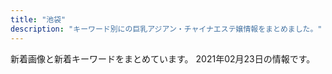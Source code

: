 ```yaml
---
title: "池袋"
description: "キーワード別にの巨乳アジアン・チャイナエステ嬢情報をまとめました。"
---
```


新着画像と新着キーワードをまとめています。
2021年02月23日の情報です。

<DmmAffiliateIns />
<KeywordTable
  shops={
    [
    {
        "url": "http://mangetsudou.tyo.cm/",
        "img_links": [],
        "station": "JR\u6c60\u888b\u99c5\u897f\u53e3",
        "name": "\u6e80\u6708\u5802",
        "keywords": {}
    },
    {
        "station": "JR\u6c60\u888b\u99c5\u897f\u53e3",
        "keywords": {
            "C": 8
        },
        "img_links": [
            "http://monaliza.xyz/images/aoyi.jpg",
            "http://monaliza.xyz/images/r01.jpg",
            "http://monaliza.xyz/images/g4.jpg",
            "http://monaliza.xyz/images/g7.jpg",
            "http://monaliza.xyz/images/index_c2.jpg",
            "http://monaliza.xyz/images/top.jpg",
            "http://monaliza.xyz/images/r02.jpg",
            "http://monaliza.xyz/images/r04.jpg",
            "http://monaliza.xyz/images/yuki.jpg",
            "http://monaliza.xyz/images/mobile.jpg",
            "http://monaliza.xyz/images/index_c1.jpg",
            "http://monaliza.xyz/images/index_c3.jpg",
            "http://monaliza.xyz/images/g6.jpg",
            "http://monaliza.xyz/images/gallery_image01b.jpg",
            "http://monaliza.xyz/images/r03.jpg"
        ],
        "url": "http://monaliza.xyz/",
        "name": "MONA\u30fbLIZA \u30e2\u30ca\u30fb\u30ea\u30b6"
    },
    {
        "url": "http://es-hana.work/",
        "img_links": [
            "http://es-hana.work/images/interior_t.jpg",
            "http://es-hana.work/staff/yuna.jpg",
            "http://es-hana.work/images/news.jpg",
            "http://es-hana.work/images/head.jpg",
            "http://es-hana.work/images/7.jpg",
            "http://es-hana.work/img/ai1.jpg",
            "http://es-hana.work/img/aya1.jpg",
            "http://es-hana.work/img/miki1.jpg",
            "http://es-hana.work/img/yui1.jpg",
            "http://es-hana.work/staff/nana.jpg",
            "http://es-hana.work/img/haruka1.jpg",
            "http://es-hana.work/staff/miki.jpg",
            "http://es-hana.work/img/nana1.jpg",
            "http://es-hana.work/images/8.jpg",
            "http://es-hana.work/images/sys2.jpg",
            "http://es-hana.work/img/rina1.jpg",
            "http://es-hana.work/images/line.jpg",
            "http://es-hana.work/staff/rina.jpg",
            "http://es-hana.work/staff/ai.jpg",
            "http://es-hana.work/staff/yui.jpg",
            "http://es-hana.work/images/sys1.jpg",
            "http://es-hana.work/images/staff_t.jpg",
            "http://es-hana.work/images/1.jpg",
            "http://es-hana.work/images/3.jpg",
            "http://es-hana.work/images/ac2.jpg",
            "http://es-hana.work/images/tg.jpg",
            "http://es-hana.work/staff/aya.jpg",
            "http://es-hana.work/images/2.jpg",
            "http://es-hana.work/images/5.jpg",
            "http://es-hana.work/images/int.jpg",
            "http://es-hana.work/images/6.jpg",
            "http://es-hana.work/images/ac1.jpg",
            "http://es-hana.work/staff/haruka.jpg"
        ],
        "name": "\u82b1\u6c34\u6728",
        "keywords": {},
        "station": "JR\u6c60\u888b\u99c5\u897f\u53e3(\u5317)"
    },
    {
        "keywords": {},
        "url": "http://suiteroom.este88.com/",
        "station": "JR\u6c60\u888b\u99c5\u897f\u53e3",
        "name": "For You",
        "img_links": [
            "http://suiteroom.este88.com/images/nana1.jpg",
            "http://suiteroom.este88.com/images/topnews.png",
            "http://suiteroom.este88.com/images/topbar.png",
            "http://suiteroom.este88.com/images/sp02.jpg",
            "http://suiteroom.este88.com/images/ai1.jpg",
            "http://suiteroom.este88.com/images/kina1.jpg",
            "http://suiteroom.este88.com/images/koko1.jpg",
            "http://suiteroom.este88.com/images/sp03.jpg",
            "http://suiteroom.este88.com/images/riri1.jpg",
            "http://suiteroom.este88.com/images/yuki1.jpg",
            "http://suiteroom.este88.com/images/therapist-bar.png",
            "http://suiteroom.este88.com/images/yuri1.jpg",
            "http://suiteroom.este88.com/images/topinfo.png",
            "http://suiteroom.este88.com/images/yumi1.jpg",
            "http://suiteroom.este88.com/images/sp01.jpg",
            "http://suiteroom.este88.com/images/top-kpbar.png",
            "http://suiteroom.este88.com/images/mai1.jpg",
            "http://suiteroom.este88.com/images/mika1.jpg"
        ]
    },
    {
        "img_links": [
            "http://tsukinokoi.com/img/staff/160622584020640000.jpg",
            "http://tsukinokoi.com/img/staff/155611310658540500.jpg",
            "http://tsukinokoi.com/images/news1.png",
            "http://tsukinokoi.com/img/staff/142919725579809100.png",
            "http://tsukinokoi.com/images/pickupGirl2014.png",
            "http://tsukinokoi.com/images/bar_gallery.png",
            "http://tsukinokoi.com/images/bar_staff.png",
            "http://tsukinokoi.com/images/QRcode.png",
            "http://tsukinokoi.com/img/staff/148586605222864500.jpg",
            "http://tsukinokoi.com/images/bar_top.png",
            "http://tsukinokoi.com/img/staff/152008703796356600.jpg",
            "http://tsukinokoi.com/img/staff/155818741107218300.jpg",
            "http://tsukinokoi.com/img/staff/154673852166026500.jpg",
            "http://tsukinokoi.com/img/staff/153079932824200700.jpg",
            "http://tsukinokoi.com/images/news3.png",
            "http://tsukinokoi.com/img/staff/151584629124140300.jpg",
            "http://tsukinokoi.com/img/staff/148586605226742500.jpg",
            "http://tsukinokoi.com/img/staff/144652745411466600.jpg",
            "http://tsukinokoi.com/img/staff/155204782386136400.jpg",
            "http://tsukinokoi.com/img/staff/148073918839938900.jpg",
            "http://tsukinokoi.com/images/event/2020/m02.png",
            "http://tsukinokoi.com/img/staff/148256052554824000.jpg"
        ],
        "url": "http://tsukinokoi.com/",
        "station": "JR\u6c60\u888b\u99c5\u897f\u53e3",
        "keywords": {
            "\u30bb\u30af\u30b7\u30fc": 1
        },
        "name": "\u6708\u306e\u604b"
    },
    {
        "url": "http://koi.este.work/",
        "img_links": [
            "http://momipara.jp/img/link/momi88.jpg",
            "http://koi.este.work/b_girl.png",
            "http://koi.este.work/tennai4.jpg",
            "http://koi.este.work/2/uploadimg/1577672563.jpg",
            "http://koi.este.work/2/uploadimg/1601879728.jpg",
            "http://koi.este.work/top.jpg",
            "http://koi.este.work/tennai2.jpg",
            "http://koi.este.work/up_5_3_0.jpg",
            "http://koi.este.work/tennai3.jpg",
            "http://koi.este.work/t1.jpg",
            "http://koi.este.work/mens-esthe.png",
            "http://koi.este.work/tennai.png",
            "http://koi.este.work/2/uploadimg/1565558725.jpg",
            "http://koi.este.work/t3.jpg",
            "http://koi.este.work/2/uploadimg/1579481243.jpg",
            "http://koi.este.work/b_news.png"
        ],
        "name": "\u604b",
        "station": "JR\u6c60\u888b\u99c5\u897f\u53e3",
        "keywords": {
            "83": 18,
            "86": 6,
            "85": 6,
            "C": 12,
            "D": 18
        }
    },
    {
        "keywords": {},
        "name": "\u30b9\u30de\u30a4\u30eb",
        "img_links": [],
        "station": "JR\u6c60\u888b\u99c5\u6771\u53e3",
        "url": "http://iris.iest.info/"
    },
    {
        "url": "http://whitelover.jpest.net/",
        "img_links": [
            "http://whitelover.jpest.net/uploads//sites/32/2020/11/02-1.png",
            "http://whitelover.jpest.net/uploads//sites/32/2021/02/g3-1.jpg",
            "http://whitelover.jpest.net/uploads//sites/32/2021/02/g31.jpg",
            "http://whitelover.jpest.net/uploads//sites/32/elementor/thumbs/g3-1-p2n77xvnrngcubrvbz5lcdx939b43zx45417b9n100.jpg",
            "http://whitelover.jpest.net/uploads//sites/32/2021/01/01-1.jpg",
            "http://whitelover.jpest.net/uploads//sites/32/2021/02/g3.jpg",
            "http://whitelover.jpest.net/uploads//sites/32/2020/12/g3-1.jpg",
            "http://whitelover.jpest.net/uploads//sites/32/2020/12/g3.jpg",
            "http://whitelover.jpest.net/uploads//sites/32/2021/01/02-1.jpg",
            "http://whitelover.jpest.net/uploads//sites/32/2020/12/g2.jpg",
            "http://whitelover.jpest.net/uploads//sites/32/2020/11/g1.jpg",
            "http://whitelover.jpest.net/uploads//sites/32/2020/11/01-1.png",
            "http://whitelover.jpest.net/uploads//sites/32/2020/11/g12.jpg"
        ],
        "name": "\u767d\u3044\u604b\u4eba",
        "keywords": {},
        "station": "JR\u6c60\u888b\u99c5\u897f\u53e3"
    },
    {
        "url": "http://c-sun2.com/",
        "name": "\u30b9\u30a4\u30fc\u30c8\u30de\u30c3\u30c8",
        "keywords": {
            "81": 2,
            "85": 2,
            "83": 8,
            "84": 4,
            "82": 6
        },
        "img_links": [
            "http://c-sun2.com/image/cast/cast_485_1_l.jpg",
            "http://c-sun2.com/image/cast/cast_360_2_l.jpg",
            "http://c-sun2.com/image/cast/cast_534_2_l.jpg",
            "http://c-sun2.com/img/icon/new.png",
            "http://c-sun2.com/image/cast/cast_496_1_l.jpg",
            "http://c-sun2.com/image/cast/cast_357_1_l.jpg",
            "http://c-sun2.com/image/cast/cast_496_2_l.jpg",
            "http://c-sun2.com/img/topbar_camp.png",
            "http://c-sun2.com/image/cast/cast_524_2_l.jpg",
            "http://c-sun2.com/image/shame/192_1_l.jpg",
            "http://c-sun2.com/image/cast/cast_471_2_l.jpg",
            "http://c-sun2.com/image/cast/cast_471_1_l.jpg",
            "http://c-sun2.com/image/cast/cast_466_1_l.jpg",
            "http://c-sun2.com/img/topbar_osusume.png",
            "http://c-sun2.com/image/cast/cast_393_1_l.jpg",
            "http://c-sun2.com/image/cast/cast_360_1_l.jpg",
            "http://c-sun2.com/img/bar_therapist.png",
            "http://c-sun2.com/image/cast/cast_524_1_l.jpg",
            "http://c-sun2.com/img/header.jpg",
            "http://c-sun2.com/img/event/camp3.jpg",
            "http://c-sun2.com/image/cast/cast_362_1_l.jpg",
            "http://c-sun2.com/image/cast/cast_362_2_l.jpg",
            "http://c-sun2.com/image/cast/cast_390_1_l.jpg",
            "http://c-sun2.com/image/cast/cast_357_2_l.jpg",
            "http://c-sun2.com/image/cast/cast_492_1_l.jpg",
            "http://c-sun2.com/image/cast/cast_390_2_l.jpg",
            "http://c-sun2.com/img/bar_grallery.png",
            "http://c-sun2.com/image/cast/cast_533_1_l.jpg",
            "http://c-sun2.com/image/cast/cast_326_1_l.jpg",
            "http://c-sun2.com/image/cast/cast_473_1_l.jpg",
            "http://c-sun2.com/image/cast/cast_453_1_l.jpg",
            "http://c-sun2.com/image/cast/cast_580_1_l.jpg",
            "http://c-sun2.com/image/cast/cast_533_2_l.jpg",
            "http://c-sun2.com/image/cast/cast_466_2_l.jpg",
            "http://c-sun2.com/image/cast/cast_393_2_l.jpg",
            "http://c-sun2.com/img/topbar_news.png",
            "http://c-sun2.com/image/cast/cast_453_2_l.jpg",
            "http://c-sun2.com/image/cast/cast_484_1_l.jpg",
            "http://c-sun2.com/image/cast/cast_485_2_l.jpg",
            "http://c-sun2.com/image/cast/cast_473_2_l.jpg",
            "http://c-sun2.com/img/bar_profile.png",
            "http://c-sun2.com/image/cast/cast_534_1_l.jpg",
            "http://c-sun2.com/image/cast/cast_484_2_l.jpg",
            "http://c-sun2.com/image/cast/cast_326_2_l.jpg",
            "http://c-sun2.com/image/cast/cast_492_2_l.jpg"
        ],
        "station": "JR\u6c60\u888b\u99c5\u897f\u53e3"
    },
    {
        "img_links": [
            "http://salon-arm.com/staff/mai/01mb.jpg",
            "http://salon-arm.com/staff/yuuka/01mb.jpg",
            "http://salon-arm.com/pic/top.png",
            "http://salon-arm.com/staff/ichigo/01mb.jpg",
            "http://salon-arm.com/staff/midori/01.jpg",
            "http://salon-arm.com/i/files/homeimg.jpg",
            "http://salon-arm.com/staff/ichigo/01.jpg",
            "http://salon-arm.com/staff/mai/01.jpg",
            "http://salon-arm.com/staff/emi/01.jpg",
            "http://salon-arm.com/staff/kaori/01mb.jpg",
            "http://salon-arm.com/staff/reina/01.jpg",
            "http://salon-arm.com/staff/ai/01.jpg",
            "http://salon-arm.com/staff/reina/01mb.jpg",
            "http://salon-arm.com/img/ttl_concept.png",
            "http://salon-arm.com/staff/ringo/01.jpg",
            "http://salon-arm.com/staff/nana/01mb.jpg",
            "http://salon-arm.com/staff/rika/01.jpg",
            "http://salon-arm.com/staff/saya/01.jpg",
            "http://salon-arm.com/staff/emi/01mb.jpg",
            "http://salon-arm.com/staff/midori/01mb.jpg",
            "http://salon-arm.com/pic/head.png",
            "http://salon-arm.com/staff/ringo/01mb.jpg",
            "http://salon-arm.com/staff/ai/01mb.jpg",
            "http://salon-arm.com/staff/yuuka/01.jpg",
            "http://salon-arm.com/img/ttl_line.png",
            "http://salon-arm.com/staff/nana/01.jpg",
            "http://salon-arm.com/img/ttl_mobile.png",
            "http://salon-arm.com/img/ttl_tnew.png",
            "http://salon-arm.com/img/att.jpg",
            "http://salon-arm.com/staff/saya/01mb.jpg",
            "http://salon-arm.com/img/ttl_staff.png",
            "http://salon-arm.com/staff/kaori/01.jpg",
            "http://salon-arm.com/staff/rika/01mb.jpg"
        ],
        "station": "JR\u6c60\u888b\u99c5\u897f\u53e3",
        "keywords": {
            "C": 21
        },
        "url": "http://salon-arm.com/",
        "name": "\u30a2\u30ed\u30de\u30ed\u30de\u30f3\u30b9"
    },
    {
        "station": "JR\u6c60\u888b\u99c5\u897f\u53e3",
        "url": "http://new-paradise.net/",
        "name": "\u5fc3\u30d1\u30e9\u30c0\u30a4\u30b9",
        "keywords": {},
        "img_links": [
            "http://new-paradise.net/images/a6.jpg",
            "http://new-paradise.net/images/r3.jpg",
            "http://new-paradise.net/images/down.png",
            "http://new-paradise.net/images/honoka.jpg",
            "http://new-paradise.net/images/info.jpg",
            "http://new-paradise.net/images/a3.jpg",
            "http://new-paradise.net/images/a5.jpg",
            "http://new-paradise.net/images/g0.jpg",
            "http://new-paradise.net/images/flash1.jpg",
            "http://new-paradise.net/images/noa.jpg",
            "http://new-paradise.net/images/a2.jpg",
            "http://new-paradise.net/images/misaki02.jpg",
            "http://new-paradise.net/images/a1.jpg",
            "http://new-paradise.net/images/kanna02.jpg",
            "http://new-paradise.net/images/up.png",
            "http://new-paradise.net/images/zi_staff.png",
            "http://new-paradise.net/images/a4.jpg",
            "http://new-paradise.net/images/itigo.jpg",
            "http://new-paradise.net/images/misaki01.jpg",
            "http://new-paradise.net/images/a7.jpg",
            "http://new-paradise.net/images/mobile.png",
            "http://new-paradise.net/images/kiki.jpg",
            "http://new-paradise.net/images/kiki02.jpg"
        ]
    },
    {
        "url": "http://www.yurari-massage.work/",
        "station": "JR\u6c60\u888b\u99c5\u897f\u53e3(\u5317)",
        "img_links": [
            "http://www.yurari-massage.work/img/r9.jpg",
            "http://www.yurari-massage.work/img/st07.jpg",
            "http://www.yurari-massage.work/img/st17.jpg",
            "http://www.yurari-massage.work/img/sta7.jpg",
            "http://www.yurari-massage.work/img/m1.jpg",
            "http://www.yurari-massage.work/img/st7.jpg",
            "http://www.yurari-massage.work/img/st027.jpg",
            "http://www.yurari-massage.work/img/m50.jpg",
            "http://www.yurari-massage.work/img/st22.jpg",
            "http://www.yurari-massage.work/img/head.jpg",
            "http://www.yurari-massage.work/img/sta25.jpg",
            "http://www.yurari-massage.work/img/mobile.png",
            "http://www.yurari-massage.work/img/st21.jpg",
            "http://www.yurari-massage.work/img/m2.jpg",
            "http://www.yurari-massage.work/img/sta27.jpg",
            "http://www.yurari-massage.work/img/st19.jpg",
            "http://www.yurari-massage.work/img/st28.jpg",
            "http://www.yurari-massage.work/img/sta22.jpg",
            "http://www.yurari-massage.work/img/st26.jpg",
            "http://www.yurari-massage.work/img/m6.jpg",
            "http://www.yurari-massage.work/img/st021.jpg",
            "http://www.yurari-massage.work/img/sta28.jpg",
            "http://www.yurari-massage.work/img/sta21.jpg",
            "http://www.yurari-massage.work/img/st026.jpg",
            "http://www.yurari-massage.work/img/m10.jpg",
            "http://www.yurari-massage.work/img/st017.jpg",
            "http://www.yurari-massage.work/img/m5.jpg",
            "http://www.yurari-massage.work/img/m30.jpg",
            "http://www.yurari-massage.work/img/m20.jpg",
            "http://www.yurari-massage.work/img/m60.jpg",
            "http://www.yurari-massage.work/img/campian.jpg",
            "http://www.yurari-massage.work/img/m40.jpg",
            "http://www.yurari-massage.work/img/st11.jpg",
            "http://www.yurari-massage.work/img/st27.jpg",
            "http://www.yurari-massage.work/img/m3.jpg",
            "http://www.yurari-massage.work/img/st022.jpg",
            "http://www.yurari-massage.work/img/m4.jpg",
            "http://www.yurari-massage.work/img/sta26.jpg",
            "http://www.yurari-massage.work/img/st4.jpg",
            "http://www.yurari-massage.work/img/sta4.jpg",
            "http://www.yurari-massage.work/img/st25.jpg",
            "http://www.yurari-massage.work/img/nos.jpg"
        ],
        "name": "\u3086\u3089\u308a",
        "keywords": {
            "E": 3,
            "86": 17,
            "D": 11,
            "87": 8,
            "C": 29
        }
    },
    {
        "img_links": [
            "https://www.aroma-angels.net/images/mt_10_1_144.jpg",
            "https://www.aroma-angels.net/images/up_5_27_0.jpg",
            "https://www.aroma-angels.net/images/ml_11_1_1064.jpg",
            "https://www.aroma-angels.net/images/ml_11_1_268.jpg",
            "https://www.aroma-angels.net/images/mc_1_2_1092.jpg",
            "https://www.aroma-angels.net/images/up_5_22_0.jpg",
            "https://www.aroma-angels.net/images/mc_1_1_1092.jpg",
            "https://www.aroma-angels.net/images/ml_11_1_239.jpg",
            "https://www.aroma-angels.net/images/ml_11_1_445.jpg",
            "https://www.aroma-angels.net/images/ml_11_1_507.jpg",
            "https://www.aroma-angels.net/images/up_5_5_0.jpg",
            "https://www.aroma-angels.net/images/link/link_34.jpg",
            "https://www.aroma-angels.net/images/ml_11_1_446.jpg",
            "https://www.aroma-angels.net/images/up_5_10_0.jpg",
            "https://www.aroma-angels.net/images/ml_11_1_1338.jpg",
            "https://www.aroma-angels.net/images/up_5_15_0.jpg",
            "https://www.aroma-angels.net/images/link/link_27.jpg",
            "https://www.aroma-angels.net/images/ml_11_1_1698.jpeg",
            "https://www.aroma-angels.net/images/mt_10_1_1092.jpg",
            "https://www.aroma-angels.net/images/mc_1_1_508.jpg",
            "https://www.aroma-angels.net/images/mt_10_1_506.jpg",
            "https://www.aroma-angels.net/images/mc_1_2_144.jpg",
            "https://www.aroma-angels.net/images/mc_1_2_105.jpg",
            "https://www.aroma-angels.net/images/ml_11_1_1285.jpg",
            "https://www.aroma-angels.net/images/ml_11_1_2202.jpg",
            "https://www.aroma-angels.net/images/up_5_18_0.jpg",
            "https://www.aroma-angels.net/images/ml_11_1_508.jpg",
            "https://www.aroma-angels.net/images/ml_11_1_105.jpg",
            "https://www.aroma-angels.net/images/mc_1_1_505.jpg",
            "https://www.aroma-angels.net/images/ml_11_1_208.jpg",
            "https://www.aroma-angels.net/images/up_5_23_0.jpg",
            "https://www.aroma-angels.net/images/mt_10_1_446.jpg",
            "https://www.aroma-angels.net/images/mc_1_1_144.jpg",
            "https://www.aroma-angels.net/images/ml_11_1_505.jpg",
            "https://www.aroma-angels.net/images/ml_11_1_425.jpg",
            "https://www.aroma-angels.net/images/mc_1_1_882.jpg",
            "https://www.aroma-angels.net/images/up_5_13_0.jpg",
            "https://www.aroma-angels.net/images/ml_11_1_1411.jpg",
            "https://www.aroma-angels.net/images/up_5_8_0.jpg",
            "https://www.aroma-angels.net/images/up_5_19_0.jpg",
            "https://www.aroma-angels.net/images/mc_1_1_241.jpg",
            "https://www.aroma-angels.net/images/up_5_7_0.jpg",
            "https://www.aroma-angels.net/images/up_5_6_0.jpg",
            "https://www.aroma-angels.net/images/ml_11_1_882.jpg",
            "https://www.aroma-angels.net/images/ml_11_1_506.jpg",
            "https://www.aroma-angels.net/images/up_5_9_0.jpg",
            "https://www.aroma-angels.net/images/up_5_26_0.jpg",
            "https://www.aroma-angels.net/images/up_5_25_0.jpg",
            "https://www.aroma-angels.net/asset/img/spacer300x450.png",
            "https://www.aroma-angels.net/images/ml_11_1_314.jpg",
            "https://www.aroma-angels.net/images/link/link_19.jpg",
            "https://www.aroma-angels.net/images/ml_11_1_1092.jpg",
            "https://www.aroma-angels.net/images/up_5_11_0.jpeg",
            "https://www.aroma-angels.net/images/mc_1_1_506.jpg",
            "https://www.aroma-angels.net/images/up_5_17_0.jpg",
            "https://www.aroma-angels.net/asset/img/top.jpg",
            "https://www.aroma-angels.net/images/mc_1_1_1338.jpg",
            "https://www.aroma-angels.net/images/ml_11_1_960.jpg",
            "https://www.aroma-angels.net/images/mt_10_1_508.jpg",
            "https://www.aroma-angels.net/images/up_5_12_0.jpg",
            "https://www.aroma-angels.net/asset/img/spacer_gallery.png",
            "https://www.aroma-angels.net/images/mt_10_1_105.jpg",
            "https://www.aroma-angels.net/images/link/link_15.jpg",
            "https://www.aroma-angels.net/images/ml_11_1_241.jpg",
            "https://www.aroma-angels.net/images/ml_11_1_240.jpg",
            "https://www.aroma-angels.net/images/mc_1_1_1011.jpg",
            "https://www.aroma-angels.net/images/up_5_14_0.jpg",
            "https://www.aroma-angels.net/images/mt_10_1_505.jpg",
            "https://estama.jp/assets_new/default/pc/img/page/link/estama_200_40.png",
            "https://www.aroma-angels.net/images/mc_1_1_105.jpg",
            "https://www.aroma-angels.net/images/link/link_31.jpg",
            "https://www.aroma-angels.net/asset/img/spacer900x360.png",
            "https://menlog.net/link/menlog20040.jpg",
            "https://www.aroma-angels.net/images/ml_11_1_1011.jpg",
            "https://www.aroma-angels.net/asset/img/top2.jpg",
            "https://www.aroma-angels.net/images/ml_11_1_144.jpg",
            "https://www.aroma-angels.net/images/mc_1_1_446.jpg",
            "https://www.aroma-angels.net/images/mc_1_1_425.jpg",
            "https://www.aroma-angels.net/images/ml_11_1_1272.jpg"
        ],
        "keywords": {
            "86": 6,
            "D": 16,
            "83": 3,
            "85": 7,
            "C": 43,
            "87": 6,
            "88": 4
        },
        "name": "AromaAngels\uff5e\u6c60\u888b\u30a2\u30ed\u30de\u30a8\u30f3\u30b8\u30a7\u30eb\u30ba\uff5e",
        "url": "https://www.aroma-angels.net/",
        "station": "JR\u6c60\u888b\u99c5\u897f\u53e3"
    },
    {
        "url": "http://www.i-rlx.info/",
        "img_links": [
            "http://www.i-rlx.info/images/03.jpg",
            "http://www.i-rlx.info/images/upload/thumb/9e42414005a99f48.jpg",
            "http://www.i-rlx.info/images/index_18.jpg",
            "http://www.i-rlx.info/images/rec_16.jpg",
            "http://www.i-rlx.info/images/upload/thumb/dc8f1b616e622b2a.jpg",
            "http://www.i-rlx.info/images/index_13.jpg",
            "http://www.i-rlx.info/images/index_20.jpg",
            "http://www.i-rlx.info/images/index_02.jpg",
            "http://www.i-rlx.info/images/index_34.jpg",
            "http://www.i-rlx.info/images/index_10.jpg",
            "http://www.i-rlx.info/images/upload/thumb/549fe7e03db1e8fc.jpg",
            "http://www.i-rlx.info/images/upload/4d0e657eefdddf42.jpg",
            "http://www.i-rlx.info/images/index_31.jpg",
            "http://www.i-rlx.info/images/upload/thumb/ac8e7ec3ac179feb.jpg",
            "http://www.i-rlx.info/girl/07.jpg",
            "http://www.i-rlx.info/images/index_15.jpg",
            "http://www.i-rlx.info/girl/04.jpg",
            "http://www.i-rlx.info/images/upload/thumb/b0bbe23232bed8aa.jpg",
            "http://www.i-rlx.info/images/upload/9e42414005a99f48.jpg",
            "http://www.i-rlx.info/images/index_21.jpg",
            "http://www.i-rlx.info/girl/017.jpg",
            "http://www.i-rlx.info/images/staff_16.jpg",
            "http://www.i-rlx.info/i/room/r03.jpg",
            "http://www.i-rlx.info/images/upload/d9467bde93e01a59.jpg",
            "http://www.i-rlx.info/images/info_16.jpg",
            "http://www.i-rlx.info/images/upload/3a57edcf235cfd8e.jpg",
            "http://www.i-rlx.info/images/upload/ac8e7ec3ac179feb.jpg",
            "http://www.i-rlx.info/images/index_14.jpg",
            "http://www.i-rlx.info/images/upload/thumb/4d0e657eefdddf42.jpg",
            "http://www.i-rlx.info/images/upload/thumb/eeb5d9caa554018e.jpg",
            "http://www.i-rlx.info/i/girl/01.jpg",
            "http://www.i-rlx.info/images/upload/95e8548329763630.jpg",
            "http://www.i-rlx.info/images/upload/5f15caf7f272770f.jpg",
            "http://www.i-rlx.info/i/room/r02.jpg",
            "http://www.i-rlx.info/images/index_01.jpg",
            "http://www.i-rlx.info/images/upload/eeb5d9caa554018e.jpg",
            "http://www.i-rlx.info/images/index_07.jpg",
            "http://www.i-rlx.info/images/upload/thumb/d9467bde93e01a59.jpg",
            "http://www.i-rlx.info/images/index_36.jpg",
            "http://www.i-rlx.info/images/rec.jpg",
            "http://www.i-rlx.info/images/upload/7d800b2f3fde617b.jpg",
            "http://www.i-rlx.info/images/index_23.jpg",
            "http://www.i-rlx.info/images/upload/19b76df66faf0b12.jpg",
            "http://www.i-rlx.info/girl/05.jpg",
            "http://www.i-rlx.info/girl/01.jpg",
            "http://www.i-rlx.info/images/upload/thumb/19b76df66faf0b12.jpg",
            "http://www.i-rlx.info/images/index_27.jpg",
            "http://www.i-rlx.info/images/upload/549fe7e03db1e8fc.jpg",
            "http://www.i-rlx.info/images/index_29.jpg",
            "http://www.i-rlx.info/images/index_08.jpg",
            "http://www.i-rlx.info/images/upload/bc0752fe4e53b8c6.jpg",
            "http://www.i-rlx.info/images/upload/b0bbe23232bed8aa.jpg",
            "http://www.i-rlx.info/images/upload/22c78aefa047b678.jpg",
            "http://www.i-rlx.info/images/upload/0192d005c5f424ba.jpg",
            "http://www.i-rlx.info/images/index_19.jpg",
            "http://www.i-rlx.info/images/upload/thumb/5f15caf7f272770f.jpg",
            "http://www.i-rlx.info/girl/02.jpg",
            "http://www.i-rlx.info/images/upload/thumb/3a57edcf235cfd8e.jpg",
            "http://www.i-rlx.info/images/upload/thumb/22c78aefa047b678.jpg",
            "http://www.i-rlx.info/i/girl/05.jpg",
            "http://www.i-rlx.info/images/upload/thumb/95e8548329763630.jpg",
            "http://www.i-rlx.info/images/upload/thumb/bb2bfea87a6127cc.jpg",
            "http://www.i-rlx.info/girl/018.jpg",
            "http://www.i-rlx.info/girl/08.jpg",
            "http://www.i-rlx.info/images/upload/bb8a47bc98c64e87.jpg",
            "http://www.i-rlx.info/images/index_09.jpg",
            "http://www.i-rlx.info/girl/06.jpg",
            "http://www.i-rlx.info/images/index_35_01.jpg",
            "http://www.i-rlx.info/images/index_12.jpg",
            "http://www.i-rlx.info/i/girl/02.jpg",
            "http://www.i-rlx.info/i/room/r01.jpg",
            "http://www.i-rlx.info/images/upload/thumb/bb8a47bc98c64e87.jpg",
            "http://www.i-rlx.info/images/index_30.jpg",
            "http://www.i-rlx.info/i/girl/04.jpg",
            "http://www.i-rlx.info/images/index_26.jpg",
            "http://www.i-rlx.info/i/girl/03.jpg",
            "http://www.i-rlx.info/images/index_11.jpg",
            "http://www.i-rlx.info/images/index_28.jpg",
            "http://www.i-rlx.info/images/index_06.jpg",
            "http://www.i-rlx.info/images/index_37.jpg",
            "http://www.i-rlx.info/images/info.jpg",
            "http://www.i-rlx.info/images/sub_18.jpg",
            "http://www.i-rlx.info/images/index_24.jpg",
            "http://www.i-rlx.info/images/upload/bb2bfea87a6127cc.jpg",
            "http://www.i-rlx.info/images/upload/thumb/bc0752fe4e53b8c6.jpg",
            "http://www.i-rlx.info/images/index_39.jpg",
            "http://www.i-rlx.info/images/sub_21.jpg",
            "http://www.i-rlx.info/images/upload/7b4c8b9d49e714ee.jpg",
            "http://www.i-rlx.info/images/index_04.jpg",
            "http://www.i-rlx.info/images/index_33.jpg",
            "http://www.i-rlx.info/images/index_03.jpg",
            "http://www.i-rlx.info/images/upload/dc8f1b616e622b2a.jpg",
            "http://www.i-rlx.info/i/room/r04.jpg",
            "http://www.i-rlx.info/images/index_17.jpg",
            "http://www.i-rlx.info/images/upload/thumb/7b4c8b9d49e714ee.jpg",
            "http://www.i-rlx.info/images/index_22.jpg",
            "http://www.i-rlx.info/images/upload/thumb/0192d005c5f424ba.jpg",
            "http://www.i-rlx.info/images/upload/thumb/7d800b2f3fde617b.jpg"
        ],
        "name": "\u30b7\u30e3\u30fc\u30ed\u30c3\u30c8\u59eb",
        "station": "JR\u6c60\u888b\u99c5\u897f\u53e3(\u5317)",
        "keywords": {
            "82": 2,
            "89": 3,
            "C": 20,
            "D": 4,
            "85": 10,
            "87": 1,
            "88": 1,
            "86": 2,
            "E": 1
        }
    },
    {
        "img_links": [
            "http://awakoku.net/girls/yumi.jpg",
            "http://awakoku.net/girls/mina2.jpg",
            "http://awakoku.net/girls/hana2.jpg",
            "http://awakoku.net/girls/yuri1.jpg",
            "http://awakoku.net/girls/nana2.jpg",
            "http://awakoku.net/girls/mina1.jpg",
            "http://awakoku.net/girls/nagisa2.jpg",
            "http://awakoku.net/girls/kana1.jpg",
            "http://awakoku.net/girls/nagisa1.jpg",
            "http://awakoku.net/girls/noimage.jpg",
            "http://awakoku.net/girls/misaki2.jpg",
            "http://awakoku.net/girls/nana1.jpg",
            "http://manpuku-web2.sakura.ne.jp/awakoku/image/header.jpg",
            "http://awakoku.net/image/pickup.jpg",
            "http://awakoku.net/girls/ami1.jpg",
            "http://awakoku.net/girls/kana2.jpg",
            "http://awakoku.net/girls/yuri2.jpg",
            "http://awakoku.net/girls/hana1.jpg",
            "http://awakoku.net/girls/misaki1.jpg"
        ],
        "url": "http://awakoku.net/",
        "name": "\u30a2\u30ef\u56fd\u515a",
        "station": "JR\u6c60\u888b\u99c5\u897f\u53e3",
        "keywords": {
            "86": 1,
            "84": 2,
            "87": 1,
            "88": 1,
            "83": 3,
            "C": 19,
            "82": 1,
            "85": 2
        }
    },
    {
        "name": "\u6e80\u8db3\u5802",
        "keywords": {
            "D": 7,
            "C": 10,
            "86": 7,
            "88": 2,
            "87": 8,
            "84": 1
        },
        "img_links": [
            "http://es-manzokudou.com/uploads/d89fe15ae91cbe6757df76651ba2bafb.jpg",
            "http://es-manzokudou.com/images/index_29.jpg",
            "http://es-manzokudou.com/images/index_02.jpg",
            "http://es-manzokudou.com/images/index_19.jpg",
            "http://es-manzokudou.com/uploads/f66d763bd48ac5f51969e4311ac7af5c.jpg",
            "http://es-manzokudou.com/images/info_04.png",
            "http://es-manzokudou.com/uploads/b7f36d45469210b381ecb79a0e05a347.jpg",
            "http://es-manzokudou.com/images/index_03.jpg",
            "http://es-manzokudou.com/uploads/1e5aff376576a255098bc7597386a028.jpg",
            "http://es-manzokudou.com/uploads/801bf12e5eb5d7775a0d06c4314059a8.jpg",
            "http://es-manzokudou.com/uploads/848e0db3804d1d3c823537204d67f5aa.jpg",
            "http://es-manzokudou.com/uploads/8ec0af3b4889c07ab76ccbed51b2b813.jpg",
            "http://es-manzokudou.com/uploads/ce9c20b274548d8d7fc88ffba3feb6b8.jpg",
            "http://es-manzokudou.com/uploads/de54f16df04e0df8ae07ab990b8c9fd2.jpg",
            "http://es-manzokudou.com/uploads/36735dc9d436a790f344c57635a3a44f.jpg",
            "http://es-manzokudou.com/uploads/40fc21d31595f51aaf89793b1f68617b.jpg",
            "http://es-manzokudou.com/images/info_05.png",
            "http://es-manzokudou.com/images/index_17.jpg",
            "http://es-manzokudou.com/uploads/200f500725d3f15233d981ad9b5e6b9a.jpg",
            "http://es-manzokudou.com/images/index_14.jpg",
            "http://es-manzokudou.com/images/index_09.jpg",
            "http://es-manzokudou.com/images/index_31.jpg",
            "http://es-manzokudou.com/images/service_10.jpg",
            "http://es-manzokudou.com/images/index_24.jpg",
            "http://es-manzokudou.com/images/girls_09.jpg",
            "http://es-manzokudou.com/images/interior_10.jpg",
            "http://es-manzokudou.com/images/info_07.png",
            "http://es-manzokudou.com/images/link_09.jpg",
            "http://es-manzokudou.com/uploads/c92c85411d427aeda4e82379f413bfc5.jpg",
            "http://es-manzokudou.com/images/index_11.jpg",
            "http://es-manzokudou.com/uploads/b3126b220ec550d17cf3d4ceaa0d5f91.jpg",
            "http://es-manzokudou.com/uploads/13ab049cc45dea80b43d33b6b7108f00.jpg",
            "http://es-manzokudou.com/images/index_01.jpg",
            "http://es-manzokudou.com/uploads/6d01aeb80d9d599f91829439c8d1cce9.jpg",
            "http://es-manzokudou.com/images/info_02.png",
            "http://es-manzokudou.com/images/index_28.jpg",
            "http://es-manzokudou.com/uploads/c7f77c3ead6ef13dab668a39ed78609c.jpg",
            "http://es-manzokudou.com/images/index_30.jpg",
            "http://es-manzokudou.com/images/index_23.jpg",
            "http://es-manzokudou.com/images/girls_11.jpg",
            "http://es-manzokudou.com/images/service_09.jpg",
            "http://es-manzokudou.com/images/index_16.jpg",
            "http://es-manzokudou.com/uploads/9f77b9b12f9cf11fcb013974ba368064.jpg",
            "http://es-manzokudou.com/images/info_09.png",
            "http://es-manzokudou.com/images/interior_09.jpg",
            "http://es-manzokudou.com/images/index_27.jpg",
            "http://www.cmfm2.jp/images/over_thumb_l.png",
            "http://es-manzokudou.com/uploads/275d5f397baa63db8424c86d5d6237cf.jpg",
            "http://es-manzokudou.com/uploads/0b1795e88117182a477ab05f88143541.jpg",
            "http://es-manzokudou.com/images/index_05.jpg",
            "http://es-manzokudou.com/uploads/4638ddb6f986a671b148647ba616100a.jpg",
            "http://es-manzokudou.com/uploads/88aa8f906b0332cb40ad4429c8e7b758.jpg",
            "http://es-manzokudou.com/uploads/dedff2c11ab7aaa841a9cf2747a8406c.jpg",
            "http://es-manzokudou.com/uploads/62c2e989f1be95fc8e01be85b464d514.jpg",
            "http://es-manzokudou.com/uploads/33e3f16ac4ad0cce4991bcbf73f4ed57.jpg",
            "http://es-manzokudou.com/uploads/209ba11412c2c128b5dfbdb8cfef6faa.jpg",
            "http://es-manzokudou.com/uploads/0d826c16062de1388c242e2f77eb7cd6.jpg",
            "http://es-manzokudou.com/images/index_21.jpg",
            "http://es-manzokudou.com/images/index_07.jpg",
            "http://es-manzokudou.com/uploads/4a9bc6863322924a09070162269c7415.jpg",
            "http://es-manzokudou.com/images/index_15.jpg",
            "http://es-manzokudou.com/images/index_08.jpg",
            "http://es-manzokudou.com/uploads/d0fdd8f6b16eaf7d5013c7d285fed2e3.jpg",
            "http://es-manzokudou.com/uploads/d71f74498ca17396d022ba9a4df966f3.jpg",
            "http://es-manzokudou.com/uploads/efbc511fca65f9baeae51ee52426cc0e.jpg",
            "http://es-manzokudou.com/images/index_22.jpg",
            "http://es-manzokudou.com/uploads/7284e4ffc051cbb8c074a8c30390ce68.jpg",
            "http://es-manzokudou.com/images/info_01.png",
            "http://es-manzokudou.com/images/index_04.jpg",
            "http://es-manzokudou.com/images/index_06.jpg",
            "http://es-manzokudou.com/uploads/e0558d7d118d3983ed620237423a6a17.jpg",
            "http://es-manzokudou.com/uploads/6eeb47bf176bb33d310cc4b85e6877cd.jpg",
            "http://es-manzokudou.com/uploads/59a8a61377564fb64b48427e84e4243f.jpg",
            "http://es-manzokudou.com/uploads/8a1fb58d0b110680c2356994ca8efb25.jpg",
            "http://es-manzokudou.com/uploads/e29aa67ee54566513e4e34114bfdc7b9.jpg",
            "http://es-manzokudou.com/uploads/da9811a4171f2ec42d7c9a8567e79d8c.jpg",
            "http://es-manzokudou.com/uploads/356177edff3d3b7efc4a77022debc8aa.jpg",
            "http://es-manzokudou.com/uploads/7b043aa15c9a9920550a2b92ec6be546.jpg",
            "http://es-manzokudou.com/uploads/0796672f7c59948334658998a3c55cdb.jpg",
            "http://es-manzokudou.com/images/index_13.jpg"
        ],
        "station": "JR\u6c60\u888b\u99c5\u6771\u53e3",
        "url": "http://es-manzokudou.com/"
    },
    {
        "url": "http://www.coco-8.jp/",
        "name": "CoCo8 \u30b3\u30b3\u30a8\u30a4\u30c8",
        "img_links": [
            "http://www.coco-8.jp/_src/36746692/g3.jpg",
            "http://www.coco-8.jp/_src/36746702/g6.jpg",
            "http://www.coco-8.jp/_src/36741670/1.jpg",
            "http://www.coco-8.jp/_src/36746644/lineline.png",
            "http://www.coco-8.jp/_src/36746635/iwa1.jpg",
            "http://www.coco-8.jp/_src/36746642/risa.jpg",
            "http://www.coco-8.jp/_src/36746688/g2.jpg",
            "http://www.coco-8.jp/_src/36741678/down.png",
            "http://www.coco-8.jp/_src/36815290/cam.png",
            "http://www.coco-8.jp/_src/36741673/3.jpg",
            "http://www.coco-8.jp/_src/36746320/sayuri.jpg",
            "http://www.coco-8.jp/_src/37791773/wechatimg437_20201113100952153.jpg",
            "http://www.coco-8.jp/_src/36742458/1.jpg",
            "http://www.coco-8.jp/_src/36746633/lineline.png",
            "http://www.coco-8.jp/_src/36746398/mei1.jpg",
            "http://www.coco-8.jp/_src/36742459/2.jpg",
            "http://www.coco-8.jp/_src/36746346/maya.jpg",
            "http://www.coco-8.jp/_src/36742640/b.png",
            "http://www.coco-8.jp/_src/36746380/aki.jpg",
            "http://www.coco-8.jp/_src/49977665/wechatimg437_20201113100952153.jpg",
            "http://www.coco-8.jp/_src/36746682/g.jpg",
            "http://www.coco-8.jp/_src/36742642/b.png",
            "http://www.coco-8.jp/_src/36746351/lineline.png",
            "http://www.coco-8.jp/_src/37791789/lineline.png",
            "http://www.coco-8.jp/_src/49632727/wechatimg336_20201102105038881.jpg",
            "http://www.coco-8.jp/_src/36742658/s1.jpg",
            "http://www.coco-8.jp/_src/49977786/wechatimg336_20201102105038881.jpg",
            "http://www.coco-8.jp/_src/36746331/lineline.png",
            "http://www.coco-8.jp/_src/36741639/2.jpg",
            "http://www.coco-8.jp/_src/36742460/3.jpg",
            "http://www.coco-8.jp/_src/36741671/2.jpg",
            "http://www.coco-8.jp/_src/36746345/maya.jpg",
            "http://www.coco-8.jp/_src/37791754/smartselect_20191212-140919_wechat.jpg",
            "http://www.coco-8.jp/_src/49977789/lineline.png",
            "http://www.coco-8.jp/_src/36746732/road2.png",
            "http://www.coco-8.jp/_src/36813493/cam2.jpg",
            "http://www.coco-8.jp/_src/36746714/b.png",
            "http://www.coco-8.jp/_src/36742462/5.jpg",
            "http://www.coco-8.jp/_src/36742636/b.png",
            "http://www.coco-8.jp/_src/36746395/lineline.png",
            "http://www.coco-8.jp/_src/36820892/cam3.png",
            "http://www.coco-8.jp/_src/36746636/iwa1.jpg",
            "http://www.coco-8.jp/_src/36741672/4.jpg",
            "http://www.coco-8.jp/_src/36742461/4.jpg",
            "http://www.coco-8.jp/_src/36742644/sayuri.jpg",
            "http://www.coco-8.jp/_src/36741637/3.jpg",
            "http://www.coco-8.jp/_src/36742791/s4.jpg",
            "http://www.coco-8.jp/_src/36741640/1.jpg",
            "http://www.coco-8.jp/_src/49977785/wechatimg336_20201102105038881.jpg",
            "http://www.coco-8.jp/_src/36741674/5.jpg",
            "http://www.coco-8.jp/_src/37791774/wechatimg437_20201113100952153.jpg",
            "http://www.coco-8.jp/_src/36746704/g5.png",
            "http://www.coco-8.jp/_src/36813492/cam2.jpg",
            "http://www.coco-8.jp/_src/49632559/wechatimg336_20201102105038881.jpg",
            "http://www.coco-8.jp/_src/36820891/cam3.png",
            "http://www.coco-8.jp/_src/36742638/b.png",
            "http://www.coco-8.jp/_src/36742630/b.png",
            "http://www.coco-8.jp/_src/36742780/s3.jpg",
            "http://www.coco-8.jp/_src/36746639/lineline.png",
            "http://www.coco-8.jp/_src/36741636/5.jpg",
            "http://www.coco-8.jp/_src/36742714/s2.jpg",
            "http://www.coco-8.jp/_src/36743040/s5.jpg",
            "http://www.coco-8.jp/_src/36745876/pic1.jpg",
            "http://www.coco-8.jp/_src/36746379/aki.jpg",
            "http://www.coco-8.jp/_src/36712010/sayuri.jpg",
            "http://www.coco-8.jp/_src/36746397/mei1.jpg",
            "http://www.coco-8.jp/_src/36745880/pic2.jpg",
            "http://www.coco-8.jp/_src/36746641/risa.jpg",
            "http://www.coco-8.jp/_src/36741638/4.jpg",
            "http://www.coco-8.jp/_src/36742655/down.png",
            "http://www.coco-8.jp/_src/49977773/wechatimg437_20201113100952153.jpg"
        ],
        "station": "JR\u6c60\u888b\u99c5\u897f\u53e3",
        "keywords": {
            "88": 1,
            "86": 2,
            "90": 1
        }
    },
    {
        "img_links": [
            "http://hanamizuki.jpn.cm/images/nbj2.jpg",
            "http://hanamizuki.jpn.cm/images/top.png",
            "http://hanamizuki.jpn.cm/images/s_news.png",
            "http://hanamizuki.jpn.cm/images/room4.jpg",
            "http://hanamizuki.jpn.cm/photos/sites/43/2017/11/2017110204162215.jpg",
            "http://hanamizuki.jpn.cm/images/room2.jpg",
            "http://hanamizuki.jpn.cm/photos/sites/43/2017/11/2017110204161468.jpg",
            "http://hanamizuki.jpn.cm/photos/sites/43/2021/02/2021020211590282.jpg",
            "http://hanamizuki.jpn.cm/photos/sites/43/2019/12/2019122511054726.jpg",
            "http://hanamizuki.jpn.cm/images/room3.jpg",
            "http://hanamizuki.jpn.cm/images/s_staff.png",
            "http://hanamizuki.jpn.cm/images/mobile.png",
            "http://hanamizuki.jpn.cm/images/room1.jpg",
            "http://hanamizuki.jpn.cm/images/s_link.png",
            "http://hanamizuki.jpn.cm/photos/sites/43/2019/12/2019122511054178.jpg"
        ],
        "url": "http://hanamizuki.jpn.cm/",
        "keywords": {
            "95": 1,
            "E": 1,
            "90": 1,
            "H": 2,
            "88": 1
        },
        "name": "\u6c34\u6728\u82b1",
        "station": "JR\u6c60\u888b\u99c5\u6771\u53e3"
    },
    {
        "keywords": {
            "D": 56,
            "89": 59,
            "E": 80,
            "88": 79,
            "C": 33,
            "90": 15,
            "87": 23,
            "F": 39
        },
        "url": "https://www.relax-es.net/",
        "img_links": [
            "https://www.relax-es.net/img/uploadfile/imgpc01608535716.jpg",
            "https://www.relax-es.net/img/bana01.jpg",
            "https://www.relax-es.net/w90-p90/img/uploadfile/imgpc01608535783.jpg",
            "https://www.relax-es.net/img/companioncoment.png",
            "https://www.relax-es.net/img/uploadfile/imgpc01601602326.jpg",
            "https://www.relax-es.net/w90-p90/img/uploadfile/imgpc01608535716.jpg",
            "https://www.relax-es.net/img/uploadfile/imgpc01608535915.jpg",
            "https://www.relax-es.net/w160-p400/img/uploadfile/imgpc01601602269.jpg",
            "https://www.relax-es.net/w200-p300/img/uploadfile/imgpc01601942092.jpg",
            "https://www.relax-es.net/img/uploadfile/imgpc01601601975.jpg",
            "https://www.relax-es.net/w160-p400/img/uploadfile/imgpc01601603008.jpg",
            "https://www.relax-es.net/img/uploadfile/imgpc01601602676.jpg",
            "https://www.relax-es.net/w160-p400/img/uploadfile/imgpc01601602676.jpg",
            "https://www.relax-es.net/w300-p200/img/uploadfile/imgpc01601603008.jpg",
            "https://www.relax-es.net/w160-p400/img/uploadfile/imgpc01601602016.jpg",
            "https://www.relax-es.net/w200-p300/img/uploadfile/imgpc01601942142.jpg",
            "https://www.relax-es.net/img/icon/new.png",
            "https://www.relax-es.net/img/uploadfile/imgpc01601603008.jpg",
            "https://www.relax-es.net/img/uploadfile/imgpc01608535826.jpg",
            "https://www.relax-es.net/w160-p400/img/uploadfile/imgpc01608535915.jpg",
            "https://www.relax-es.net/img/kantan.jpg",
            "https://www.relax-es.net/img/uploadfile/imgpc01601942105.jpg",
            "https://www.relax-es.net/img/uploadfile/img_1601600707.jpg",
            "https://www.relax-es.net/w160-p400/img/uploadfile/imgpc01608535783.jpg",
            "https://www.relax-es.net/w90-p90/img/uploadfile/imgpc01601603008.jpg",
            "https://www.relax-es.net/img/uploadfile/imgpc01601602269.jpg",
            "https://www.relax-es.net/w90-p90/img/uploadfile/imgpc01608535915.jpg",
            "https://www.relax-es.net/w160-p400/img/uploadfile/imgpc01608535716.jpg",
            "https://www.relax-es.net/w160-p400/img/uploadfile/imgpc01601602761.jpg",
            "https://www.relax-es.net/img/bana04.jpg",
            "https://www.relax-es.net/img/bana07.jpg",
            "https://www.relax-es.net/w160-p400/img/uploadfile/imgpc01608535826.jpg",
            "https://www.relax-es.net/w90-p90/img/uploadfile/imgpc01601942165.jpg",
            "https://www.relax-es.net/img/uploadfile/imgpc01601602403.jpg",
            "https://www.relax-es.net/img/num5.png",
            "https://www.relax-es.net/img/bana10.jpg",
            "https://www.relax-es.net/w90-p90/img/uploadfile/imgpc01601602970.jpg",
            "https://www.relax-es.net/img/uploadfile/imgpc01601602016.jpg",
            "https://www.relax-es.net/img/bana05.jpg",
            "https://www.relax-es.net/w200-p300/img/uploadfile/imgpc01601603008.jpg",
            "https://www.relax-es.net/img/uploadfile/imgpc01601942123.jpg",
            "https://www.relax-es.net/img/bana03.jpg",
            "https://www.relax-es.net/w200-p300/img/uploadfile/imgpc01601942105.jpg",
            "https://www.relax-es.net/w200-p300/img/uploadfile/imgpc01601602443.jpg",
            "https://www.relax-es.net/w160-p400/img/uploadfile/imgpc01601601781.jpg",
            "https://www.relax-es.net/w200-p300/img/uploadfile/imgpc01608535783.jpg",
            "https://www.relax-es.net/img/uploadfile/imgpc01608535783.jpg",
            "https://www.relax-es.net/w160-p400/img/uploadfile/imgpc01601942142.jpg",
            "https://www.relax-es.net/w90-p90/img/uploadfile/imgpc01601942105.jpg",
            "https://www.relax-es.net/img/uploadfile/1601603998.png",
            "https://www.relax-es.net/img/uploadfile/imgpc01601602761.jpg",
            "https://www.relax-es.net/w160-p400/img/uploadfile/imgpc01601602443.jpg",
            "https://www.relax-es.net/img/uploadfile/imgpc01601602970.jpg",
            "https://www.relax-es.net/img/uploadfile/imgpc01601942165.jpg",
            "https://www.relax-es.net/w160-p400/img/uploadfile/imgpc01601942092.jpg",
            "https://www.relax-es.net/w160-p400/img/uploadfile/imgpc01601942123.jpg",
            "https://www.relax-es.net/img/num1.png",
            "https://www.relax-es.net/w160-p400/img/uploadfile/imgpc01601602326.jpg",
            "https://www.relax-es.net/img/num4.png",
            "https://www.relax-es.net/w160-p400/img/uploadfile/imgpc01601602403.jpg",
            "https://www.relax-es.net/w160-p400/img/uploadfile/imgpc01601602188.jpg",
            "https://www.relax-es.net/img/syscard.png",
            "https://www.relax-es.net/w200-p300/img/uploadfile/imgpc01601602761.jpg",
            "https://www.relax-es.net/w90-p90/img/uploadfile/imgpc01601602443.jpg",
            "https://www.relax-es.net/w230-p230/img/uploadfile/img_1601600792.jpg",
            "https://www.relax-es.net/img/area.jpg",
            "https://www.relax-es.net/img/uploadfile/imgpc01601942142.jpg",
            "https://www.relax-es.net/w200-p300/img/uploadfile/imgpc01601602890.jpg",
            "https://www.relax-es.net/img/bana02.jpg",
            "https://www.relax-es.net/img/uploadfile/imgpc01601602443.jpg",
            "https://www.relax-es.net/w90-p90/img/uploadfile/imgpc01601602890.jpg",
            "https://www.relax-es.net/img/uploadfile/imgpc01601942092.jpg",
            "https://www.relax-es.net/img/num2.png",
            "https://www.relax-es.net/img/uploadfile/imgpc01601602188.jpg",
            "https://www.relax-es.net/w160-p400/img/uploadfile/imgpc01601942165.jpg",
            "https://www.relax-es.net/w160-p400/img/uploadfile/imgpc01601942105.jpg",
            "https://www.relax-es.net/w160-p400/img/uploadfile/imgpc01601602890.jpg",
            "https://www.relax-es.net/w90-p90/img/uploadfile/imgpc01608535826.jpg",
            "https://www.relax-es.net/w160-p400/img/uploadfile/imgpc01601601975.jpg",
            "https://www.relax-es.net/img/num3.png",
            "https://www.relax-es.net/img/uploadfile/img_1601600792.jpg",
            "https://www.relax-es.net/w160-p400/img/uploadfile/imgpc01601602970.jpg",
            "https://www.relax-es.net/img/uploadfile/imgpc01601601781.jpg",
            "https://www.relax-es.net/w200-p300/img/uploadfile/imgpc01601602188.jpg",
            "https://www.relax-es.net/img/uploadfile/imgpc01601602890.jpg"
        ],
        "name": "New RELAX TIME",
        "station": "JR\u6c60\u888b\u99c5\u897f\u53e3(\u5317)"
    },
    {
        "name": "\u53f0\u6e7e\u5e78\u904b\u30ea\u30e9\u30af\u30bc\u30fc\u30b7\u30e7\u30f3",
        "img_links": [
            "http://esthe-treat.com/staff/ami/01.jpg",
            "http://esthe-treat.com/img/sysetc.png",
            "http://esthe-treat.com/img/pc.jpg",
            "http://esthe-treat.com/img/sys1.png",
            "http://esthe-treat.com/img/t-a.jpg",
            "http://esthe-treat.com/img/tit.jpg",
            "http://esthe-treat.com/img/adrs.jpg",
            "http://esthe-treat.com/img/botton.jpg",
            "http://esthe-treat.com/staff/rena/01.jpg",
            "http://esthe-treat.com/staff/yuyu/01.jpg",
            "http://esthe-treat.com/img/tel.jpg",
            "http://esthe-treat.com/img/t-s.jpg",
            "http://esthe-treat.com/img/add.jpg",
            "http://esthe-treat.com/staff/mari/01.jpg",
            "http://esthe-treat.com/img/t-r.jpg",
            "http://esthe-treat.com/staff/natumi/01.jpg",
            "http://esthe-treat.com/img/sys2.png",
            "http://esthe-treat.com/img/cam.jpg",
            "http://esthe-treat.com/img/t-t.jpg",
            "http://esthe-treat.com/img/pic.jpg",
            "http://esthe-treat.com/img/t-o.jpg",
            "http://esthe-treat.com/img/info.jpg"
        ],
        "keywords": {},
        "url": "http://esthe-treat.com/",
        "station": "JR\u6c60\u888b\u99c5\u897f\u53e3"
    },
    {
        "url": "https://honeybee2.com/",
        "img_links": [
            "https://honeybee2.com/images_staff/133/032511552539.jpg",
            "https://honeybee2.com/images/btn_back.png",
            "https://honeybee2.com/images/btn_next.png",
            "https://honeybee2.com/images/icon_ranking_05.png",
            "https://honeybee2.com/images/img_gallery_05.png",
            "https://honeybee2.com/images/bnr_side_card.png",
            "https://honeybee2.com/images/img_gallery_03.png",
            "https://honeybee2.com/images/vis_castframe_01.png",
            "https://honeybee2.com/images/img_gallery_04.png",
            "https://honeybee2.com/images_staff/134/041314164177.jpg",
            "https://honeybee2.com/images_staff/137/041722380748.jpg",
            "https://honeybee2.com/images_staff/142/060611265633.jpg",
            "https://honeybee2.com/images_staff/117/082321050834.jpg",
            "https://honeybee2.com/images/img_info_01.png",
            "https://honeybee2.com/images_staff/142/060611173967.jpg",
            "https://honeybee2.com/images_staff/59/111000133157.jpg",
            "https://honeybee2.com/images_staff/117/082320544428.jpg",
            "https://honeybee2.com/images/pagetop_off.png",
            "https://honeybee2.com/images_staff/168/111319171076.jpg",
            "https://honeybee2.com/images/icon_ranking_02.png",
            "https://honeybee2.com/images_staff/99/011420365888.jpg",
            "https://honeybee2.com/images_staff/133/041312285087.jpg",
            "https://honeybee2.com/images/img_gallery_06.png",
            "https://honeybee2.com/images_staff/108/040923420669.jpg",
            "https://honeybee2.com/images_staff/136/041523165620.jpg",
            "https://honeybee2.com/images/no_image.jpg",
            "https://honeybee2.com/images/bnr_side_concept.png",
            "https://honeybee2.com/images_staff/137/041723120323.jpg",
            "https://honeybee2.com/images/vis_profileframe.png",
            "https://honeybee2.com/images/img_gallery_02.png",
            "https://honeybee2.com/images/bnr_88_31.jpg",
            "https://honeybee2.com/images_staff/150/091115052227.jpg",
            "https://honeybee2.com/images/img_info_02.png",
            "https://honeybee2.com/images/bnr_200_40.jpg",
            "https://honeybee2.com/images_staff/59/111000015721.jpg",
            "https://honeybee2.com/images_staff/111/070714141435.jpg",
            "https://honeybee2.com/images/img_gallery_01.png",
            "https://honeybee2.com/images/img_info_03.png",
            "https://honeybee2.com/images_staff/134/041314054720.jpg",
            "https://honeybee2.com/images_staff/150/091116274617.jpg",
            "https://honeybee2.com/images/icon_class_00.png",
            "https://honeybee2.com/images/icon_ranking_03.png",
            "https://honeybee2.com/images/icon_ranking_04.png",
            "https://honeybee2.com/images/icon_ranking_01.png",
            "https://honeybee2.com/images_staff/168/111318504622.jpg",
            "https://honeybee2.com/images/bnr_160_45.jpg",
            "https://honeybee2.com/images_staff/111/070714174922.jpg",
            "https://honeybee2.com/images/img_info.png",
            "https://honeybee2.com/images/bnr_468_60.jpg",
            "https://honeybee2.com/images_staff/60/032207115986.jpg",
            "https://honeybee2.com/images_staff/99/110211050217.jpg",
            "https://honeybee2.com/images_staff/136/041522461779.jpg",
            "https://honeybee2.com/images_staff/60/032207120681.jpg"
        ],
        "keywords": {
            "83": 105,
            "C": 254,
            "84": 231,
            "D": 247,
            "88": 53,
            "82": 67,
            "85": 90
        },
        "station": "JR\u6c60\u888b\u99c5\u897f\u53e3(\u5317)",
        "name": "\u30cf\u30cb\u30fc\u30d3\u30fc"
    },
    {
        "name": "\u3074\u3093\u304f\u305f\u3063\u3061",
        "img_links": [
            "https://www.pinktouch.tokyo//img/uploadfile/img_1611214733.jpg",
            "https://www.pinktouch.tokyo/img/uploadfile/img_1611214419.jpg",
            "https://www.pinktouch.tokyo/img/uploadfile/img_1611210940.jpg",
            "https://www.pinktouch.tokyo/img/uploadfile/img_1611214733.jpg",
            "https://www.pinktouch.tokyo/img/recriut.jpg",
            "https://www.pinktouch.tokyo/img/uploadfile/imgpc21611533111.jpg",
            "https://www.pinktouch.tokyo/img/s/s_tel.jpg",
            "https://www.pinktouch.tokyo/img/bana03.jpg",
            "https://www.pinktouch.tokyo/img/uploadfile/img_1611212471.jpg",
            "https://www.pinktouch.tokyo/img/bana01.png",
            "https://www.pinktouch.tokyo/img/icon/new.png",
            "https://www.pinktouch.tokyo/img/uploadfile/imgpc11611533111.jpg",
            "https://www.pinktouch.tokyo/img/uploadfile/imgpc01611533111.jpg",
            "https://www.pinktouch.tokyo/img/bana02.jpg"
        ],
        "url": "https://www.pinktouch.tokyo/",
        "station": "JR\u6c60\u888b\u99c5\u897f\u53e3(\u5317)",
        "keywords": {
            "82": 25,
            "C": 27
        }
    }
]
}
/>
<DmmAffiliateScript />
